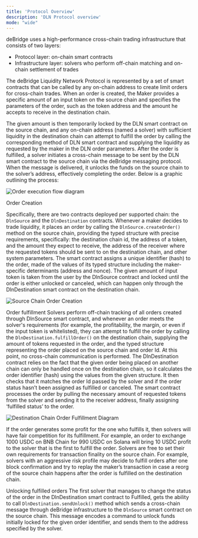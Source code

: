 ```yaml
---
title: 'Protocol Overview'
description: 'DLN Protocol overview'
mode: "wide"
---
```


deBridge uses a high-performance cross-chain trading infrastructure that consists of two layers:
- Protocol layer: on-chain smart contracts
- Infrastructure layer: solvers who perform off-chain matching and on-chain settlement of trades

The deBridge Liquidity Network Protocol is represented by a set of smart contracts that can be called by any on-chain 
address to create limit orders for cross-chain trades. When an order is created, the Maker provides a specific amount
 of an input token on the source chain and specifies the parameters of the order, such as the token address and the 
 amount he accepts to receive in the destination chain. 

The given amount is then temporarily locked by the DLN smart contract on the source chain, and any on-chain address 
(named a solver) with sufficient liquidity in the destination chain can attempt to fulfill the order by calling the 
corresponding method of DLN smart contract and supplying the liquidity as requested by the maker in the DLN order 
parameters. After the order is fulfilled, a solver initiates a cross-chain message to be sent by the DLN smart contract
 to the source chain via the deBridge messaging protocol. When the message is delivered, it unlocks the funds on the 
 source chain to the solver’s address, effectively completing the order. Below is a graphic outlining the process:

![Order execution flow diagram](/images/order-execution-flow.avif)

Order Creation

Specifically, there are two contracts deployed per supported chain: the `DlnSource` and the `DlnDestination` contracts. 
Whenever a maker decides to trade liquidity, it places an order by calling the `DlnSource.createOrder()` method on the 
source chain, providing the typed structure with precise requirements, specifically: the destination chain id, the 
address of a token, and the amount they expect to receive, the address of the receiver where the requested tokens 
should be sent to on the destination chain, and other system parameters. The smart contract assigns a unique identifier 
(hash) to the order, made of the values of its typed structure including the maker-specific determinants (address and 
nonce). The given amount of input token is taken from the user by the DlnSource contract and locked until the order 
is either unlocked or canceled, which can happen only through the DlnDestination smart contract on the destination chain.

![Source Chain Order Creation](/images/source-chain-order-creation.avif)

Order fulfillment
Solvers perform off-chain tracking of all orders created through DlnSource smart contract, and whenever an order meets 
the solver's requirements (for example, the profitability, the margin, or even if the input token is whitelisted), 
they can attempt to fulfill the order by calling the `DlnDestination.fulfillOrder()` on the destination chain, supplying 
the amount of tokens requested in the order, and the typed structure representing the order placed on the source chain 
and order Id. At this point, no cross-chain communication is performed. The DlnDestination contract relies on the fact 
that the given order being placed on another chain can only be handled once on the destination chain, so it calculates 
the order identifier (hash) using the values from the given structure. It then checks that it matches the order Id 
passed by the solver and if the order status hasn’t been assigned as fulfilled or canceled. The smart contract processes 
the order by pulling the necessary amount of requested tokens from the solver and sending it to the receiver address, 
finally assigning ‘fulfilled status’ to the order.

![Destination Chain Order Fulfillment Diagram](/images/destination-chain-order-fulfillment.avif)

If the order generates some profit for the one who fulfills it, then solvers will have fair competition for its fulfillment. 
For example, an order to exchange 1000 USDC on BNB Chain for 990 USDC on Solana will bring 10 USDC profit to the solver that 
is the first to fulfill the order. Solvers are free to set their own requirements for transaction finality on the source chain. 
For example, solvers with an aggressive risk profile may decide to fulfill orders after one block confirmation and try to 
replay the maker’s transaction in case a reorg of the source chain happens after the order is fulfilled on the destination chain.

Unlocking fulfilled orders
The first solver that manages to change the status of the order in the DlnDestination smart contract to Fulfilled, gets the 
ability to call `DlnDestination.sendUnlock()` method which sends a cross-chain message through deBridge infrastructure to the 
`DlnSource` smart contract on the source chain. This message encodes a command to unlock funds initially locked for the given 
order identifier, and sends them to the address specified by the solver.